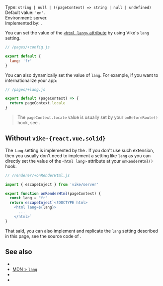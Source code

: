
Type: `string | null | ((pageContext) => string | null | undefined)`  
Default value: `'en'`.  
Environment: server.  
Implemented by: <UiFrameworkExtension />.

You can set the value of the [`<html lang>` attribute](https://developer.mozilla.org/en-US/docs/Web/HTML/Global_attributes/lang#language_tag_syntax) by using Vike's `lang` setting.

```js
// /pages/+config.js

export default {
  lang: 'fr'
}
```

You can also dynamically set the value of `lang`. For example, if you want to internationalize your app:

```js
// /pages/+lang.js

export default (pageContext) => {
  return pageContext.locale
}
```

> The `pageContext.locale` value is usually set by your `onBeforeRoute()` hook, see <Link href="/i18n" />.


## Without `vike-{react,vue,solid}`

The `lang` setting is implemented by the <UiFrameworkExtension />. If you don't use such extension, then you usually don't need to implement a setting like `lang` as you can directly set the value of the `<html lang>` attribute at your <Link href="/onRenderHtml">`onRenderHtml()` hook</Link>.

```js
// /renderer/+onRenderHtml.js

import { escapeInject } from 'vike/server'

export function onRenderHtml(pageContext) {
  const lang = "fr"
  return escapeInject`<!DOCTYPE html>
    <html lang=${lang}>
      ...
    </html>`
}

```

That said, you can also implement and replicate the `lang` setting described in this page, see the source code of <UiFrameworkExtension name noLink />.


## See also

- <Link href="/i18n" />
- [MDN > `lang`](https://developer.mozilla.org/en-US/docs/Web/HTML/Global_attributes/lang#language_tag_syntax)
- <Link href="/head-tags" />
- <Link href="/settings" />

